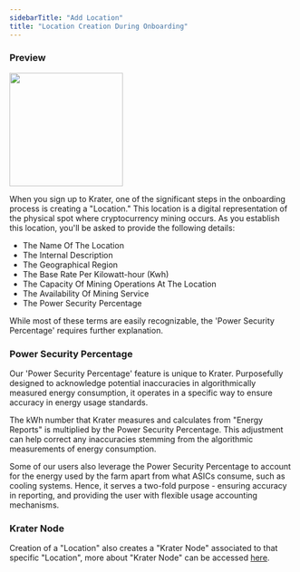 ```yaml
---
sidebarTitle: "Add Location"
title: "Location Creation During Onboarding"
---
```

### Preview
<Frame caption="Create Location Process."><img height="200" src="https://github.com/krater-io/docs/blob/main/images/locations/add-location.webp?raw=true" /></Frame>

When you sign up to Krater, one of the significant steps in the onboarding process is creating a "Location." This location is a digital representation of the physical spot where cryptocurrency mining occurs. As you establish this location, you'll be asked to provide the following details:

   * The Name Of The Location
   * The Internal Description
   * The Geographical Region
   * The Base Rate Per Kilowatt-hour (Kwh)
   * The Capacity Of Mining Operations At The Location
   * The Availability Of Mining Service
   * The Power Security Percentage

While most of these terms are easily recognizable, the 'Power Security Percentage' requires further explanation.

### Power Security Percentage

Our 'Power Security Percentage' feature is unique to Krater. Purposefully designed to acknowledge potential inaccuracies in algorithmically measured energy consumption, it operates in a specific way to ensure accuracy in energy usage standards. 

The kWh number that Krater measures and calculates from "Energy Reports" is multiplied by the Power Security Percentage. This adjustment can help correct any inaccuracies stemming from the algorithmic measurements of energy consumption.

Some of our users also leverage the Power Security Percentage to account for the energy used by the farm apart from what ASICs consume, such as cooling systems. Hence, it serves a two-fold purpose - ensuring accuracy in reporting, and providing the user with flexible usage accounting mechanisms.

### Krater Node
Creation of a "Location" also creates a "Krater Node" associated to that specific "Location", more about "Krater Node" can be accessed [here](https://docs.krater.io/hosting/krater-node/overview).
